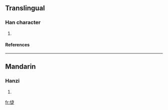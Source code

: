 ==Translingual==
===Han character===
{{Han char|rn=9|rad=人|as=09|sn=11|four=|canj=人卜尸人 (OYSO)}}
# {{defn|Han}}
====References====
{{Han ref|kx=0112.071|dkj=00925|hdz=10189.011|uh=507C|ud=20604}}
----
==Mandarin==
===Hanzi===
{{cmn-hanzi|pin=[[jié]] ([[jie2]]), [[wèi]] ([[wei4]])|wg=chieh<sup>2</sup>, wei<sup>4</sup>}}
# {{defn|Mandarin}}




[[fr:偼]]